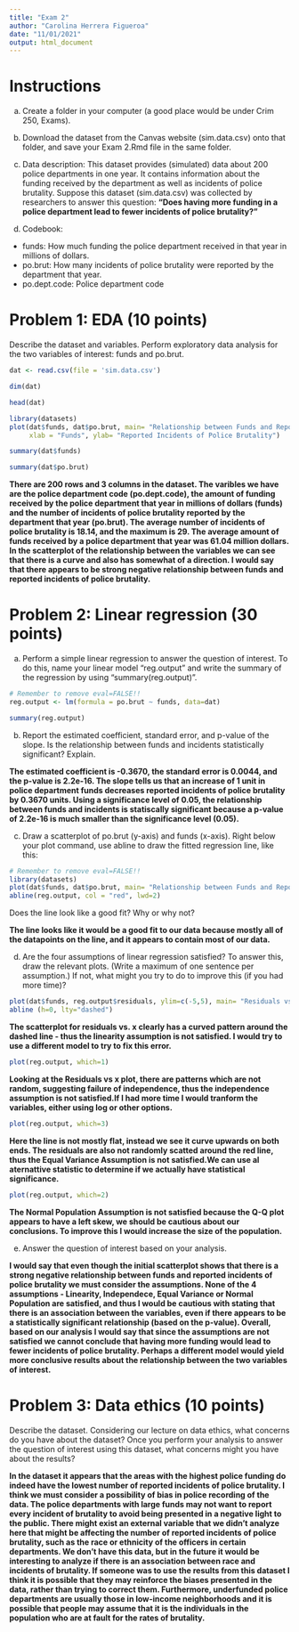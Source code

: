 ```yaml
---
title: "Exam 2"
author: "Carolina Herrera Figueroa"
date: "11/01/2021"
output: html_document
---
```



# Instructions

a. Create a folder in your computer (a good place would be under Crim 250, Exams). 

b. Download the dataset from the Canvas website (sim.data.csv) onto that folder, and save your Exam 2.Rmd file in the same folder.

c. Data description: This dataset provides (simulated) data about 200 police departments in one year. It contains information about the funding received by the department as well as incidents of police brutality. Suppose this dataset (sim.data.csv) was collected by researchers to answer this question: **"Does having more funding in a police department lead to fewer incidents of police brutality?"**
d. Codebook:
- funds: How much funding the police department received in that year in millions of dollars.
- po.brut: How many incidents of police brutality were reported by the department that year.
- po.dept.code: Police department code

# Problem 1: EDA (10 points) 

Describe the dataset and variables. Perform exploratory data analysis for the two variables of interest: funds and po.brut.

```r
dat <- read.csv(file = 'sim.data.csv')
```

```r
dim(dat)
```
```r
head(dat)
```

```r
library(datasets)
plot(dat$funds, dat$po.brut, main= "Relationship between Funds and Reported Incidents of Police Brutality",
     xlab = "Funds", ylab= "Reported Incidents of Police Brutality")
```
```r
summary(dat$funds)
```
```r
summary(dat$po.brut)
```
__There are 200 rows and 3 columns in the dataset. The varibles we have are the police department code (po.dept.code), the amount of funding received by the police department that year in millions of dollars (funds) and the number of incidents of police brutality reported by the department that year (po.brut). The average number of incidents of police brutality is 18.14, and the maximum is 29. The average amount of funds received by a police department that year was 61.04 million dollars. In the scatterplot of the relationship between the variables we can see that there is a curve and also has somewhat of a direction. I would say that there appears to be strong negative relationship between funds and reported incidents of police brutality.__


# Problem 2: Linear regression (30 points)

a. Perform a simple linear regression to answer the question of interest. To do this, name your linear model "reg.output" and write the summary of the regression by using "summary(reg.output)". 

```r
# Remember to remove eval=FALSE!!
reg.output <- lm(formula = po.brut ~ funds, data=dat)
```

```r
summary(reg.output)
```


b. Report the estimated coefficient, standard error, and p-value of the slope. Is the relationship between funds and incidents statistically significant? Explain.

__The estimated coefficient is -0.3670, the standard error is 0.0044, and the p-value is 2.2e-16. The slope tells us that an increase of 1 unit in police department funds decreases reported incidents of police brutality by 0.3670 units. Using a significance level of 0.05, the relationship between funds and incidents is statiscally significant because a p-value of 2.2e-16 is much smaller than the significance level (0.05). __

c. Draw a scatterplot of po.brut (y-axis) and funds (x-axis). Right below your plot command, use abline to draw the fitted regression line, like this:
```r
# Remember to remove eval=FALSE!!
library(datasets)
plot(dat$funds, dat$po.brut, main= "Relationship between Funds and Reported Incidents of Police Brutality", xlab= "Police Funds", ylab = "Reported Incidents of Police Brutality")
abline(reg.output, col = "red", lwd=2)
```
Does the line look like a good fit? Why or why not?


__The line looks like it would be a good fit to our data because mostly all of the datapoints on the line, and it appears to contain most of our data.__

d. Are the four assumptions of linear regression satisfied? To answer this, draw the relevant plots. (Write a maximum of one sentence per assumption.) If not, what might you try to do to improve this (if you had more time)?


```r
plot(dat$funds, reg.output$residuals, ylim=c(-5,5), main= "Residuals vs. x", xlab= "x, Police Funds", ylab = "Residuals")
abline (h=0, lty="dashed")
```

__The scatterplot for residuals vs. x clearly has a curved pattern around the dashed line - thus the linearity assumption is not satisfied. I would try to use a different model to try to fix this error.__


```r
plot(reg.output, which=1)
```


__Looking at the Residuals vs x plot, there are patterns which are not random, suggesting failure of independence, thus the independence assumption is not satisfied.If I had more time I would tranform the variables, either using log or other options.__

```r
plot(reg.output, which=3)
```

__Here the line is not mostly flat, instead we see it curve upwards on both ends. The residuals are also not randomly scatted around the red line, thus the Equal Variance Assumption is not satisfied.We can use al aternattive statistic to determine if we actually have statistical significance.__


```r
plot(reg.output, which=2)
```

__The Normal Population Assumption is not satisfied because the Q-Q plot appears to have a left skew, we should be cautious about our conclusions. To improve this I would increase the size of the population. __


e. Answer the question of interest based on your analysis.

__I would say that even though the initial scatterplot shows that there is a strong negative relationship between funds and reported incidents of police brutality we must consider the assumptions. None of the 4 assumptions - Linearity, Independece, Equal Variance or Normal Population are satisfied, and thus I would be cautious with stating that there is an association between the variables, even if there appears to be a statistically significant relationship (based on the p-value). Overall, based on our analysis I would say that since the assumptions are not satisfied we cannot conclude that having more funding would lead to fewer incidents of police brutality. Perhaps a different model would yield more conclusive results about the relationship between the two variables of interest.__



# Problem 3: Data ethics (10 points)

Describe the dataset. Considering our lecture on data ethics, what concerns do you have about the dataset? Once you perform your analysis to answer the question of interest using this dataset, what concerns might you have about the results?

__In the dataset it appears that the areas with the highest police funding do indeed have the lowest number of reported incidents of police brutality. I think we must consider a possibility of bias in police recording of the data. The police departments with large funds may not want to report every incident of brutality to avoid being presented in a negative light to the public. There might exist an external variable that we didn't analyze here that might be affecting the number of reported incidents of police brutality, such as the race or ethnicity of the officers in certain departments. We don't have this data, but in the future it would be interesting to analyze if there is an association between race and incidents of brutality. If someone was to use the results from this dataset I think it is possible that they may reinforce the biases presented in the data, rather than trying to correct them. Furthermore, underfunded police departments are usually those in low-income neighborhoods and it is possible that people may assume that it is the individuals in the population who are at fault for the rates of brutality.  __
